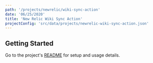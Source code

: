 ```yaml
---
path: '/projects/newrelic/wiki-sync-action'
date: '06/25/2020'
title: 'New Relic Wiki Sync Action'
projectConfig: 'src/data/projects/newrelic-wiki-sync-action.json'
---
```


## Getting Started

Go to the project's [README](https://github.com/newrelic/wiki-sync-action#readme) for setup and usage details.
